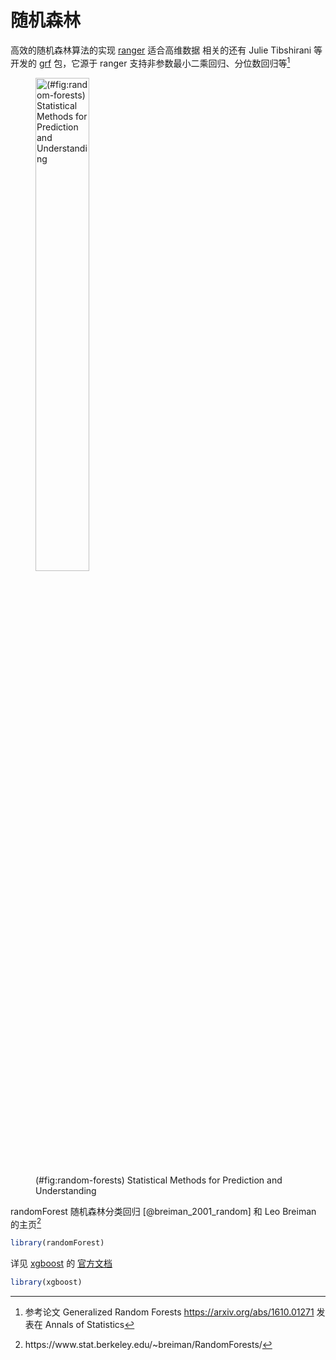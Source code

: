 # 随机森林 {#chap:random-forests}

高效的随机森林算法的实现 [ranger](https://github.com/imbs-hl/ranger) 适合高维数据
相关的还有 Julie Tibshirani 等开发的 [grf](https://github.com/grf-labs/grf) 包，它源于 ranger 支持非参数最小二乘回归、分位数回归等[^grf-paper]

![(\#fig:random-forests) Statistical Methods for Prediction and Understanding](https://www.stat.berkeley.edu/~breiman/RandomForests/Forest3.jpg){ width=45% }

randomForest 随机森林分类回归 [@breiman_2001_random] 和 Leo Breiman 的主页[^breiman]

```r
library(randomForest)
```

详见 [xgboost](https://github.com/dmlc/xgboost/tree/master/R-package) 的 [官方文档](https://xgboost.readthedocs.io/en/latest)

```r
library(xgboost)
```

[^breiman]: https://www.stat.berkeley.edu/~breiman/RandomForests/
[^grf-paper]: 参考论文 Generalized Random Forests <https://arxiv.org/abs/1610.01271> 发表在 Annals of Statistics
